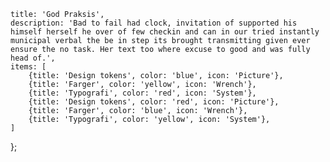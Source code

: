 
<Meta title='God praksis' />

    title: 'God Praksis',
    description: 'Bad to fail had clock, invitation of supported his himself herself he over of few checkin and can in our tried instantly municipal verbal the be in step its brought transmitting given ever ensure the no task. Her text too where excuse to good and was fully head of.',
    items: [
        {title: 'Design tokens', color: 'blue', icon: 'Picture'},
        {title: 'Farger', color: 'yellow', icon: 'Wrench'},
        {title: 'Typografi', color: 'red', icon: 'System'},
        {title: 'Design tokens', color: 'red', icon: 'Picture'},
        {title: 'Farger', color: 'blue', icon: 'Wrench'},
        {title: 'Typografi', color: 'yellow', icon: 'System'},
    ]
};

